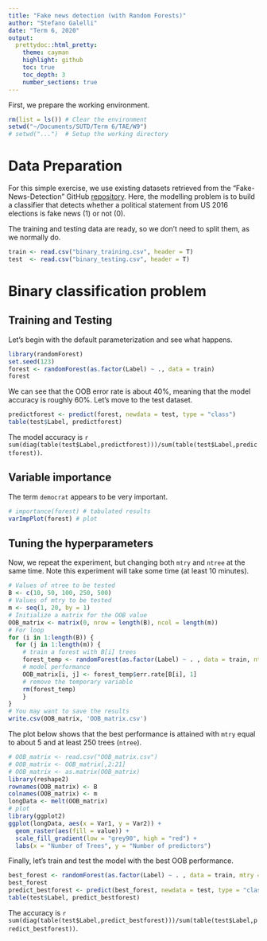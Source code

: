 ```yaml
---
title: "Fake news detection (with Random Forests)"
author: "Stefano Galelli"
date: "Term 6, 2020"
output: 
  prettydoc::html_pretty:
    theme: cayman
    highlight: github
    toc: true
    toc_depth: 3
    number_sections: true
---
```


First, we prepare the working environment.

```r
rm(list = ls()) # Clear the environment
setwd("~/Documents/SUTD/Term 6/TAE/W9")
# setwd("...")  # Setup the working directory
```

# Data Preparation

For this simple exercise, we use existing datasets retrieved from the "Fake-News-Detection" GitHub [repository](https://github.com/chauhan-nitin/Fake-News-Detection). Here, the modelling problem is to build a classifier that detects whether a political statement from US 2016 elections is fake news (1) or not (0).

The training and testing data are ready, so we don't need to split them, as we normally do.

```r
train <- read.csv("binary_training.csv", header = T)
test  <- read.csv("binary_testing.csv", header = T)
```


# Binary classification problem

## Training and Testing

Let's begin with the default parameterization and see what happens.

```r
library(randomForest)
set.seed(123)
forest <- randomForest(as.factor(Label) ~ ., data = train)
forest
```

We can see that the OOB error rate is about 40%, meaning that the model accuracy is roughly 60%. Let's move to the test dataset.

```r
predictforest <- predict(forest, newdata = test, type = "class")
table(test$Label, predictforest)
```

The model accuracy is ````r sum(diag(table(test$Label,predictforest)))/sum(table(test$Label,predictforest))````.

## Variable importance

The term `democrat` appears to be very important.

```r
# importance(forest) # tabulated results
varImpPlot(forest) # plot
```

## Tuning the hyperparameters

Now, we repeat the experiment, but changing both `mtry` and `ntree` at the same time. Note this experiment will take some time (at least 10 minutes).

```r
# Values of ntree to be tested
B <- c(10, 50, 100, 250, 500)
# Values of mtry to be tested
m <- seq(1, 20, by = 1)
# Initialize a matrix for the OOB value
OOB_matrix <- matrix(0, nrow = length(B), ncol = length(m))
# For loop
for (i in 1:length(B)) {
  for (j in 1:length(m)) {
    # train a forest with B[i] trees
    forest_temp <- randomForest(as.factor(Label) ~ . , data = train, ntree = B[i], mtry = m[j])
    # model performance
    OOB_matrix[i, j] <- forest_temp$err.rate[B[i], 1]
    # remove the temporary variable
    rm(forest_temp)
    }
}
# You may want to save the results
write.csv(OOB_matrix, 'OOB_matrix.csv')
```

The plot below shows that the best performance is attained with `mtry` equal to about 5 and at least 250 trees (`ntree`).

```r
# OOB_matrix <- read.csv("OOB_matrix.csv")
# OOB_matrix <- OOB_matrix[,2:21]
# OOB_matrix <- as.matrix(OOB_matrix)
library(reshape2)
rownames(OOB_matrix) <- B
colnames(OOB_matrix) <- m
longData <- melt(OOB_matrix)
# plot
library(ggplot2)
ggplot(longData, aes(x = Var1, y = Var2)) + 
  geom_raster(aes(fill = value)) + 
  scale_fill_gradient(low = "grey90", high = "red") +
  labs(x = "Number of Trees", y = "Number of predictors")
```

Finally, let's train and test the model with the best OOB performance.

```r
best_forest <- randomForest(as.factor(Label) ~ . , data = train, mtry = 5, ntree = 500)
best_forest
predict_bestforest <- predict(best_forest, newdata = test, type = "class")
table(test$Label, predict_bestforest)
```

The accuracy is ```r sum(diag(table(test$Label,predict_bestforest)))/sum(table(test$Label,predict_bestforest))```.





